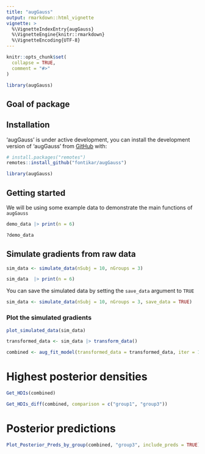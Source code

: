```yaml
---
title: "augGauss"
output: rmarkdown::html_vignette
vignette: >
  %\VignetteIndexEntry{augGauss}
  %\VignetteEngine{knitr::rmarkdown}
  %\VignetteEncoding{UTF-8}
---
```


```r
knitr::opts_chunk$set(
  collapse = TRUE,
  comment = "#>"
)

library(augGauss)
```

## Goal of package

## Installation

'augGauss' is under active development, you can install the development version of 'augGauss' from [GitHub](https://github.com/) with:

```r
# install.packages("remotes")
remotes::install_github("fontikar/augGauss")

library(augGauss)
```

## Getting started

We will be using some example data to demonstrate the main functions of `augGauss`
<!-- or can ditch if we will be simulating it -->

```r
demo_data |> print(n = 6)

?demo_data
```

## Simulate gradients from raw data

```r
sim_data <- simulate_data(nSubj = 10, nGroups = 3)

sim_data  |> print(n = 6)
```

You can save the simulated data by setting the `save_data` argument to `TRUE`

```r
sim_data <- simulate_data(nSubj = 10, nGroups = 3, save_data = TRUE)
```

### Plot the simulated gradients

<!-- Currently hard coded for 3 groups - possibly need to work on flexibility -->

```r
plot_simulated_data(sim_data)
```

```r
transformed_data <- sim_data |> transform_data()

combined <- aug_fit_model(transformed_data = transformed_data, iter = 100, chains = 2)
```

# Highest posterior densities

```r
Get_HDIs(combined) 

Get_HDIs_diff(combined, comparison = c("group1", "group3")) 
```

# Posterior predictions

```r
Plot_Posterior_Preds_by_group(combined, "group3", include_preds = TRUE)
```
